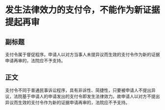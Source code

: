 # 发生法律效力的支付令，不能作为新证据提起再审
## 副标题
支付令属于督促程序。申请人以对方当事人未提异议而生效的支付令作为新的证据申请再审的，法院应不予支持。
## 正文
支付令不同于普通民事诉讼程序，具有非诉性、简捷性，只要被申请人不提出异议，法院基于申请人的申请发出的支付令即发生法律效力。故申请人以对方不提出异议而生效的支付令作为新的证据申请再审的，法院应不予支持。